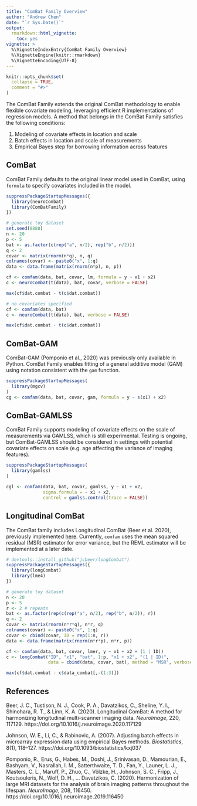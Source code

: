 ```yaml
---
title: "ComBat Family Overview"
author: "Andrew Chen"
date: "`r Sys.Date()`"
output: 
  rmarkdown::html_vignette:
    toc: yes
vignette: >
  %\VignetteIndexEntry{ComBat Family Overview}
  %\VignetteEngine{knitr::rmarkdown}
  %\VignetteEncoding{UTF-8}
---
```


```r
knitr::opts_chunk$set(
  collapse = TRUE,
  comment = "#>"
)
```

The ComBat Family extends the original ComBat methodology to enable flexible
covariate modeling, leveraging efficient R implementations of regression models.
A method that belongs in the ComBat Family satisfies the following conditions:

1. Modeling of covariate effects in location and scale
2. Batch effects in location and scale of measurements
3. Empirical Bayes step for borrowing information across features

## ComBat
ComBat Family defaults to the original linear model used in ComBat, using 
`formula` to specify covariates included in the model.

```r
suppressPackageStartupMessages({
  library(neuroCombat)
  library(ComBatFamily)
})

# generate toy dataset
set.seed(8888)
n <- 20
p <- 5
bat <- as.factor(c(rep("a", n/2), rep("b", n/2)))
q <- 2
covar <- matrix(rnorm(n*q), n, q)
colnames(covar) <- paste0("x", 1:q)
data <- data.frame(matrix(rnorm(n*p), n, p))

cf <- comfam(data, bat, covar, lm, formula = y ~ x1 + x2)
c <- neuroCombat(t(data), bat, covar, verbose = FALSE)

max(cf$dat.combat - t(c$dat.combat))
```

```r
# no covariates specified
cf <- comfam(data, bat)
c <- neuroCombat(t(data), bat, verbose = FALSE)

max(cf$dat.combat - t(c$dat.combat))
```

## ComBat-GAM
ComBat-GAM (Pomponio et al., 2020) was previously only available in Python. 
ComBat Family enables fitting of a general additive model (GAM) using notation
consistent with the `gam` function.

```r
suppressPackageStartupMessages(
  library(mgcv)
)
cg <- comfam(data, bat, covar, gam, formula = y ~ s(x1) + x2)
```


## ComBat-GAMLSS
ComBat Family supports modeling of covariate effects on the scale of
measurements via GAMLSS, which is still experimental. Testing is ongoing, but 
ComBat-GAMLSS should be considered in settings with potential covariate effects
on scale (e.g. age affecting the variance of imaging features).

```r
suppressPackageStartupMessages(
  library(gamlss)
)

cgl <- comfam(data, bat, covar, gamlss, y ~ x1 + x2,
              sigma.formula = ~ x1 + x2, 
              control = gamlss.control(trace = FALSE))
```

## Longitudinal ComBat
The ComBat family includes Longitudinal ComBat (Beer et al. 2020), previously implemented [here](https://github.com/jcbeer/longCombat). Currently, `comfam` uses the
mean squared residual (MSR) estimator for error variance, but the REML estimator will be implemented at a later date.

```r
# devtools::install_github("jcbeer/longCombat")
suppressPackageStartupMessages({
  library(longCombat)
  library(lme4)
})

# generate toy dataset
n <- 20
p <- 5
r <- 2 # repeats
bat <- as.factor(rep(c(rep("a", n/2), rep("b", n/2)), r))
q <- 2
covar <- matrix(rnorm(n*r*q), n*r, q)
colnames(covar) <- paste0("x", 1:q)
covar <- cbind(covar, ID = rep(1:n, r))
data <- data.frame(matrix(rnorm(n*r*p), n*r, p))

cf <- comfam(data, bat, covar, lmer, y ~ x1 + x2 + (1 | ID))
c <- longCombat("ID", "x1", "bat", 1:p, "x1 + x2", "(1 | ID)",
                data = cbind(data, covar, bat), method = "MSR", verbose = FALSE)

max(cf$dat.combat - c$data_combat[,-(1:3)])
```

## References
Beer, J. C., Tustison, N. J., Cook, P. A., Davatzikos, C., Sheline, Y. I., Shinohara, R. T., & Linn, K. A. (2020). Longitudinal ComBat: A method for harmonizing longitudinal multi-scanner imaging data. *NeuroImage*, 220, 117129. https://doi.org/10.1016/j.neuroimage.2020.117129

Johnson, W. E., Li, C., & Rabinovic, A. (2007). Adjusting batch effects in microarray expression data using empirical Bayes methods. *Biostatistics*, 8(1), 118–127. https://doi.org/10.1093/biostatistics/kxj037

Pomponio, R., Erus, G., Habes, M., Doshi, J., Srinivasan, D., Mamourian, E., Bashyam, V., Nasrallah, I. M., Satterthwaite, T. D., Fan, Y., Launer, L. J., Masters, C. L., Maruff, P., Zhuo, C., Völzke, H., Johnson, S. C., Fripp, J., Koutsouleris, N., Wolf, D. H., … Davatzikos, C. (2020). Harmonization of large MRI datasets for the analysis of brain imaging patterns throughout the lifespan. *NeuroImage*, 208, 116450. https://doi.org/10.1016/j.neuroimage.2019.116450


